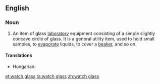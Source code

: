 ==English==
{{wikipedia}}

===Noun===
{{en-noun|sg=[[watch]] [[glass]]|watch glasses}}

# {{context|chemistry}} An item of glass [[laboratory]] equipment consisting of a simple slightly concave circle of glass. It is a general utility item, used to hold small samples, to [[evaporate]] liquids, to cover a [[beaker]], and so on.

====Translations====
{{trans-top|laboratory equipment}}
* Hungarian: {{t-|hu|óraüveg}}
{{trans-mid}}
{{trans-bottom}}

[[et:watch glass]]
[[ta:watch glass]]
[[zh:watch glass]]